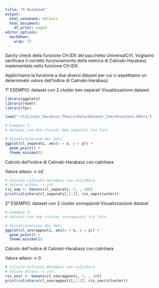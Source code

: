 ```yaml
---
title: "R Notebook"
output:
  html_notebook: default
  html_document:
    df_print: paged
editor_options:
  markdown:
    wrap: 72
---
```


Sanity check della funzione CH.IDX del pacchetto UniversalCVI. Vogliamo
verificare il corretto funzionamento della metrica di Calinski-Harabasz
implementata nella funzione CH.IDX.

Applichiamo la funzione a due diversi dataset per cui ci aspettiamo un
determinato valore dell'indice di Calinski-Harabasz.

1° ESEMPIO: dataset con 2 cluster ben separati Visualizzazione dataset

```r
library(ggplot2)
library(readr)
library(fpc)

load("~/Calinski_Harabasz_Thesis/Data/Dataset_CheckFunzioni.RData")

# Esempio 1: 
# dataset con due cluster ben separati tra loro

# Visualizzazione dei dati
ggplot(cl_separati, aes(x = x, y = y)) +
  geom_point() +
  theme_minimal()
```


Calcolo dell'indice di Calinski-Harabasz con calinhara

Valore atteso -\> $inf$

```r
# Calcolo Calinski-Harabasz con calinhara
# Valore atteso -> inf.
ris_sep <- kmeans(cl_separati, 2, , 100)
print(calinhara(cl_separati[,1:2], ris_sep$cluster))
```


2° ESEMPIO: dataset con 2 cluster sovrapposti Visualizzazione dataset

```r
# Esempio 2: 
# dataset con due cluster sovrapposti tra loro

# Visualizzazione dei dati
ggplot(cl_sovrapposti, aes(x = x, y = y)) +
  geom_point() +
  theme_minimal()
```



Calcolo dell'indice di Calinski-Harabasz con calinhara

Valore atteso -\> $0$

```r
# Calcolo Calinski-Harabasz con calinhara
# Valore atteso -> inf.
ris_sovr <- kmeans(cl_sovrapposti, 2, , 100)
print(calinhara(cl_sovrapposti[,1:2], ris_sovr$cluster))
```

